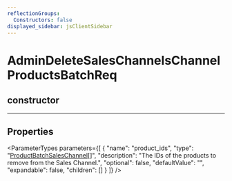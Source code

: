 ```yaml
---
reflectionGroups:
  Constructors: false
displayed_sidebar: jsClientSidebar
---
```



# AdminDeleteSalesChannelsChannelProductsBatchReq

## constructor

___

## Properties

<ParameterTypes parameters={[
  {
    "name": "product_ids",
    "type": "[ProductBatchSalesChannel](js_client.internal.ProductBatchSalesChannel.mdx)[]",
    "description": "The IDs of the products to remove from the Sales Channel.",
    "optional": false,
    "defaultValue": "",
    "expandable": false,
    "children": []
  }
]} />
